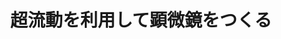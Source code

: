 ﻿---
title: "超流動を利用して顕微鏡をつくる"
category: "物質理工学院"
vol: 24
interviewee: "奥田 雄一 "
url: ""
tags: ["物理","顕微鏡","流動","理学","音"]
pdf: "24-4.pdf"
career: ""
preface: "応用物理物質理工学院科・奥田では超流動という現象を利用して「超流動ヘリウム超音波顕微鏡」という画期的な顕微鏡を作ろうとしている。"
---
